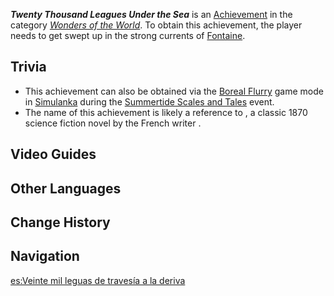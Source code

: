 {{Achievement Infobox
|id           = 81361
|order id     = 1347
|category     = Wonders of the World
|description  = Go with the flow...
|requirements = 
|primogems    = 5
|tracking     = 
|topic        = 
|type         = Exploration
|quest        = 
|hidden       = 1
}}
'''''Twenty Thousand Leagues Under the Sea''''' is an [[Achievement]] in the category ''[[Wonders of the World]]''. To obtain this achievement, the player needs to get swept up in the strong currents of [[Fontaine]]. 
<!--
==Gameplay Notes==
*
-->
==Trivia==
* This achievement can also be obtained via the [[Summertide Scales and Tales/Boreal Flurry|Boreal Flurry]] game mode in [[Simulanka]] during the [[Summertide Scales and Tales]] event.
* The name of this achievement is likely a reference to ''{{w|Twenty Thousand Leagues Under the Seas}}'', a classic 1870 science fiction novel by the French writer {{w|Jules Verne}}.

==Video Guides==
{{EVT
|video1   = https://youtu.be/qkFWn_NGNPA
|caption1 = Hidden Achievement: Twenty Thousand Leagues Under the Sea
}}

==Other Languages==
{{Other Languages
|en      = Twenty Thousand Leagues Under the Sea
|zhs     = 两万里格的漫游
|zhs_rm  = Liǎngwàn Lǐgé de Mànyóu
|zht     = 兩萬里格的漫游
|zht_rm  = Liǎngwàn Lǐgé de Mànyóu
|zh_tl   = A Wandering Journey of Twenty Thousand {{w|League (unit)|Leagues}}
|ja      = 海底二万リーグ
|ja_rm   = Kaitei Niman Riigu
|ja_tl   = Twenty Thousand Leagues Under the Sea
|ko      = 2만 리 표류
|ko_rm   = 
|ko_tl   = 
|es      = Veinte mil leguas de travesía a la deriva
|es_tl   = Twenty Thousand Leagues of Drifting Voyage
|fr      = Vingt mille lieues sous les mers
|fr_tl   = Twenty Thousand Leagues Under the Sea
|ru      = Двадцать тысяч лье под водой
|ru_tl   = Twenty Thousand Leagues Underwater
|th      = ท่องทะเลกว้างสองหมื่นลี้
|th_rm   = 
|th_tl   = 
|vi      = Chuyến Du Hành Hai Vạn Dặm
|vi_tl   = 
|de      = 20.000 Meilen unter dem Meer
|de_tl   = 20,000 Miles Under the Sea
|id      = Dua Puluh Ribu Liga di Bawah Laut
|id_tl   = Twenty Thousand Leagues Under the Sea
|pt      = Vinte Mil Léguas Submarinas
|pt_tl   = 
|tr      = Denizler Altında Yirmi Bin Fersah
|tr_tl   = Twenty Thousand Leagues Under the Sea
|it      = Ventimila leghe sotto i mari
|it_tl   = 
}}

==Change History==
{{Change History|4.0}}

==Navigation==
{{Achievement Navbox}}

[[es:Veinte mil leguas de travesía a la deriva]]